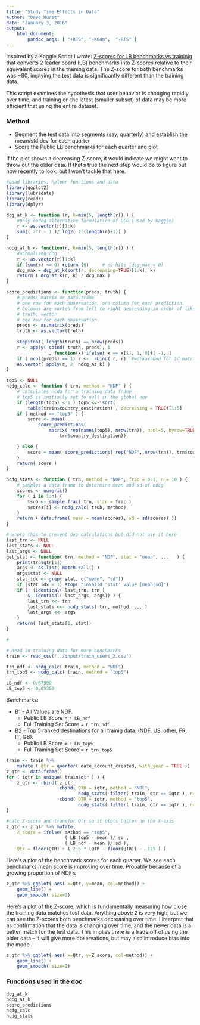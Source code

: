 ```yaml
---
title: "Study Time Effects in Data"
author: "Dave Hurst"
date: "January 3, 2016"
output: 
    html_document:
        pandoc_args: [ "+RTS", "-K64m",  "-RTS" ]
---
```


Inspired by a Kaggle Script I wrote: [Z-scores for LB benchmarks vs traininig](https://www.kaggle.com/datadave/airbnb-recruiting-new-user-bookings/z-scores-for-lb-benchmarks-vs-traininig) that converts 2 leader board (LB) benchmarks into Z-scores relative to their equivalent scores in the training data.  The Z-score for both benchmarks was ~80, implying the test data is significantly different than the training data.  

This script examines the hypothesis that user behavior is changing rapidly over time, and training on the latest (smaller subset) of data may be more efficient that using the entire dataset.

### Method 

* Segment the test data into segments (say, quarterly) and establish the mean/std dev for each quarter
* Score the Public LB benchmarks for each quarter and plot

If the plot shows a decreasing Z-score, it would indicate we might want to throw out the older data.  If that's true the next step would be to figure out how recently to look, but I won't tackle that here.


```r
#Load libraries, helper functions and data
library(ggplot2)
library(lubridate)
library(readr)
library(dplyr)

dcg_at_k <- function (r, k=min(5, length(r)) ) {
    #only coded alternative formulation of DCG (used by kaggle)
    r <- as.vector(r)[1:k]
    sum(( 2^r - 1 )/ log2( 2:(length(r)+1)) )
} 

ndcg_at_k <- function(r, k=min(5, length(r)) ) {
    #normalized dcg
    r <- as.vector(r)[1:k]
    if (sum(r) <= 0) return (0)     # no hits (dcg_max = 0)
    dcg_max = dcg_at_k(sort(r, decreasing=TRUE)[1:k], k)
    return ( dcg_at_k(r, k) / dcg_max )
}

score_predictions <- function(preds, truth) {
    # preds: matrix or data.frame
    # one row for each observation, one column for each prediction.
    # Columns are sorted from left to right descending in order of likelihood.
    # truth: vector
    # one row for each observation.
    preds <- as.matrix(preds)
    truth <- as.vector(truth)
    
    stopifnot( length(truth) == nrow(preds))
    r <- apply( cbind( truth, preds), 1
                , function(x) ifelse( x == x[1], 1, 0))[ -1, ]
    if ( ncol(preds) == 1) r <-  rbind( r, r)  #workaround for 1d matrices
    as.vector( apply(r, 2, ndcg_at_k) )
}

top5 <- NULL
ncdg_calc <- function ( trn, method = "NDF" ) {
    # calculates ncdg for a training data frame
    # top5 is initially set to null in the global env
    if (length(top5) < 1 ) top5 <<- sort( 
        table(train$country_destination) , decreasing = TRUE)[1:5]
    if ( method == "top5" ) {
        score <- mean( 
            score_predictions( 
                matrix( rep(names(top5), nrow(trn)), ncol=5, byrow=TRUE),
                    trn$country_destination))

    } else {
        score = mean( score_predictions( rep("NDF", nrow(trn)), trn$country_destination ) )
    }
    return( score )
}

ncdg_stats <- function ( trn, method = "NDF", frac = 0.1, n = 10 ) {
    # samples a data frame to determine mean and sd of ndcg
    scores <- numeric()
    for ( i in 1:n) {
        tsub <- sample_frac( trn, size = frac )
        scores[i] <- ncdg_calc( tsub, method)
    }
    return ( data.frame( mean = mean(scores), sd = sd(scores) ))
}

# wrote this to prevent dup calculations but did not use it here
last_trn <- NULL
last_stats <- NULL
last_args <- NULL
get_stat <- function( trn, method = "NDF", stat = "mean", ...   ) {
    print(trn$qtr[1])
    args <- as.list( match.call() )
    args$stat <- NULL
    stat_idx <- grep( stat, c("mean", "sd"))
    if (stat_idx < 1) stop( "invalid 'stat' value [mean|sd]")
    if (! (identical( last_trn, trn )
        &  identical( last_args, args)) ) {
        last_trn <<- trn
        last_stats <<- ncdg_stats( trn, method, ... )
        last_args <<- args
    }
    return( last_stats[1, stat])
}

# 
```
```r

# Read in training data for more benchmarks
train <- read_csv('../input/train_users_2.csv')

trn_ndf <- ncdg_calc( train, method = "NDF")
trn_top5 <- ncdg_calc( train, method = "top5")

LB_ndf <- 0.67909
LB_top5 <- 0.85359

```

Benchmarks:  

* B1 - All Values are NDF.  
    + Public LB Score = `r LB_ndf`  
    + Full Training Set Score = `r trn_ndf`  
* B2 - Top 5 ranked destinations for all trainig data: (NDF, US, other, FR, IT, GB).  
    + Public LB Score = `r LB_top5`  
    +  Full Training Set Score = `r trn_top5`  

```r
train <- train %>% 
    mutate ( qtr = quarter( date_account_created, with_year = TRUE )) 
z_qtr <- data.frame()
for ( iqtr in unique( train$qtr ) ) {
    z_qtr <- rbind( z_qtr, 
                    cbind( QTR = iqtr, method = "NDF",
                           ncdg_stats( filter( train, qtr == iqtr ), n=10, method="NDF") ) ,
                    cbind( QTR = iqtr, method = "top5",
                           ncdg_stats( filter( train, qtr == iqtr ), n=10, method="top5") ) )
}

#calc Z-score and transfor Qtr so it plots better on the X-axis
z_qtr <- z_qtr %>% mutate(
    Z_score = ifelse( method == "top5", 
                      ( LB_top5 - mean )/ sd ,
                      ( LB_ndf - mean )/ sd ), 
    Qtr = floor(QTR) + ( 2.5 * (QTR - floor(QTR)) - .125 ) )

```

Here's a plot of the benchmark scores for each quarter.  We see each benchmarks mean score is improving over time.  Probably because of a growing proportion of NDF's

```r
z_qtr %>% ggplot( aes( x=Qtr, y=mean, col=method)) + 
    geom_line() +
    geom_smooth( size=2)
```

Here's a plot of the Z-score, which is fundamentally measuring how close the training data matches test data.  Anything above 2 is very high, but we can see the Z-scores both benchmarks decreasing over time.  I interpret that as confirmation that the data is changing over time, and the newer data is a better match for the test data.  This implies there is a trade off of using the older data -- it will give more observations, but may also introduce bias into the model.

```r
z_qtr %>% ggplot( aes( x=Qtr, y=Z_score, col=method)) + 
    geom_line() +
    geom_smooth( size=2)
```

### Functions used in the doc

```r
dcg_at_k
ndcg_at_k
score_predictions
ncdg_calc
ncdg_stats
```

